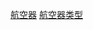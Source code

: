{{Catnav|頁面分類|社会|人类社会|交通|航空}}
{{Catnav|頁面分類|社会|人类社会|交通|交通工具}}
{{Catnav|頁面分類|人类社会|科技|航空航天|航空}}
{{Catnav|頁面分類|人类社会|科技|工程技术|航空}}
{{Catnav|頁面分類|人类社会|科技|交通|航空}}
{{Catnav|頁面分類|人类社会|科技|交通|交通工具}}
{{Catnav|頁面分類|人类社会|交通|航空}}
{{Catnav|頁面分類|人类社会|交通|交通工具}}

{{Commonscat|Rotorcraft}}
{{catmore|旋翼机}}
[[Category:航空器|]]
[[Category:航空器类型|]]